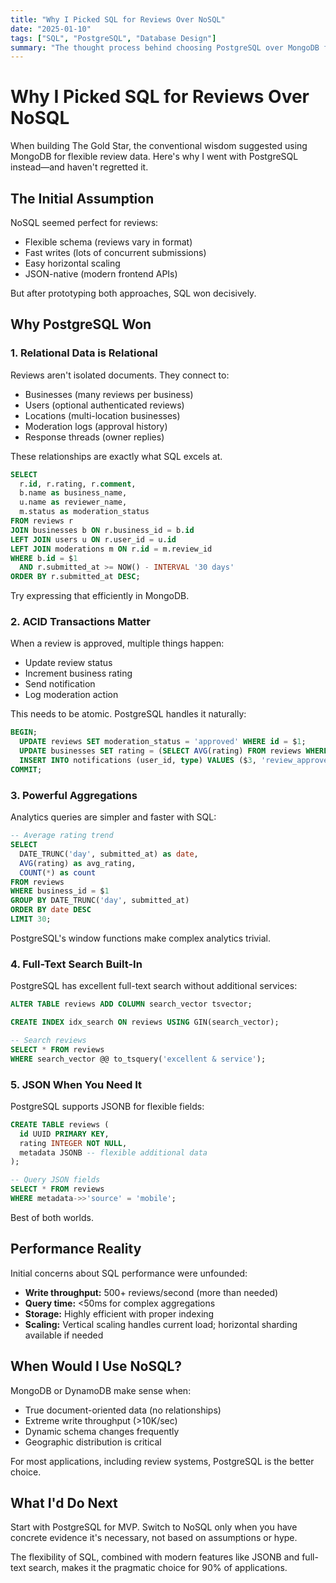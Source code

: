 ```yaml
---
title: "Why I Picked SQL for Reviews Over NoSQL"
date: "2025-01-10"
tags: ["SQL", "PostgreSQL", "Database Design"]
summary: "The thought process behind choosing PostgreSQL over MongoDB for The Gold Star's review system."
---
```


# Why I Picked SQL for Reviews Over NoSQL

When building The Gold Star, the conventional wisdom suggested using MongoDB for flexible review data. Here's why I went with PostgreSQL instead—and haven't regretted it.

## The Initial Assumption

NoSQL seemed perfect for reviews:
- Flexible schema (reviews vary in format)
- Fast writes (lots of concurrent submissions)
- Easy horizontal scaling
- JSON-native (modern frontend APIs)

But after prototyping both approaches, SQL won decisively.

## Why PostgreSQL Won

### 1. Relational Data is Relational

Reviews aren't isolated documents. They connect to:
- Businesses (many reviews per business)
- Users (optional authenticated reviews)
- Locations (multi-location businesses)
- Moderation logs (approval history)
- Response threads (owner replies)

These relationships are exactly what SQL excels at.

```sql
SELECT 
  r.id, r.rating, r.comment,
  b.name as business_name,
  u.name as reviewer_name,
  m.status as moderation_status
FROM reviews r
JOIN businesses b ON r.business_id = b.id
LEFT JOIN users u ON r.user_id = u.id
LEFT JOIN moderations m ON r.id = m.review_id
WHERE b.id = $1
  AND r.submitted_at >= NOW() - INTERVAL '30 days'
ORDER BY r.submitted_at DESC;
```

Try expressing that efficiently in MongoDB.

### 2. ACID Transactions Matter

When a review is approved, multiple things happen:
- Update review status
- Increment business rating
- Send notification
- Log moderation action

This needs to be atomic. PostgreSQL handles it naturally:

```sql
BEGIN;
  UPDATE reviews SET moderation_status = 'approved' WHERE id = $1;
  UPDATE businesses SET rating = (SELECT AVG(rating) FROM reviews WHERE business_id = $2);
  INSERT INTO notifications (user_id, type) VALUES ($3, 'review_approved');
COMMIT;
```

### 3. Powerful Aggregations

Analytics queries are simpler and faster with SQL:

```sql
-- Average rating trend
SELECT 
  DATE_TRUNC('day', submitted_at) as date,
  AVG(rating) as avg_rating,
  COUNT(*) as count
FROM reviews
WHERE business_id = $1
GROUP BY DATE_TRUNC('day', submitted_at)
ORDER BY date DESC
LIMIT 30;
```

PostgreSQL's window functions make complex analytics trivial.

### 4. Full-Text Search Built-In

PostgreSQL has excellent full-text search without additional services:

```sql
ALTER TABLE reviews ADD COLUMN search_vector tsvector;

CREATE INDEX idx_search ON reviews USING GIN(search_vector);

-- Search reviews
SELECT * FROM reviews
WHERE search_vector @@ to_tsquery('excellent & service');
```

### 5. JSON When You Need It

PostgreSQL supports JSONB for flexible fields:

```sql
CREATE TABLE reviews (
  id UUID PRIMARY KEY,
  rating INTEGER NOT NULL,
  metadata JSONB -- flexible additional data
);

-- Query JSON fields
SELECT * FROM reviews
WHERE metadata->>'source' = 'mobile';
```

Best of both worlds.

## Performance Reality

Initial concerns about SQL performance were unfounded:

- **Write throughput:** 500+ reviews/second (more than needed)
- **Query time:** <50ms for complex aggregations
- **Storage:** Highly efficient with proper indexing
- **Scaling:** Vertical scaling handles current load; horizontal sharding available if needed

## When Would I Use NoSQL?

MongoDB or DynamoDB make sense when:
- True document-oriented data (no relationships)
- Extreme write throughput (>10K/sec)
- Dynamic schema changes frequently
- Geographic distribution is critical

For most applications, including review systems, PostgreSQL is the better choice.

## What I'd Do Next

Start with PostgreSQL for MVP. Switch to NoSQL only when you have concrete evidence it's necessary, not based on assumptions or hype.

The flexibility of SQL, combined with modern features like JSONB and full-text search, makes it the pragmatic choice for 90% of applications.